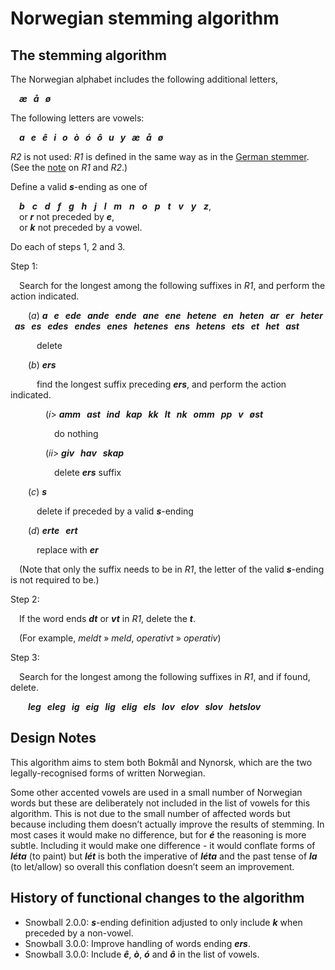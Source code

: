 # Norwegian stemming algorithm

## The stemming algorithm

The Norwegian alphabet includes the following additional letters,

&ensp;&ensp;**_æ &nbsp; å &nbsp; ø_**

The following letters are vowels:

&ensp;&ensp;**_a &nbsp; e &nbsp; ê &nbsp; i &nbsp; o &nbsp; ò &nbsp; ó &nbsp; ô &nbsp; u &nbsp; y &nbsp; æ &nbsp; å &nbsp; ø_**

_R2_ is not used: _R1_ is defined in the same way as in the [German stemmer](german.qmd). (See the [note](r1r2.qmd) on _R1_ and _R2_.)

Define a valid **_s_**\-ending as one of

&ensp;&ensp;**_b_** &nbsp; **_c_** &nbsp; **_d_** &nbsp; **_f_** &nbsp; **_g_** &nbsp; **_h_** &nbsp; **_j_** &nbsp; **_l_** &nbsp; **_m_** &nbsp; **_n_** &nbsp; **_o_** &nbsp; **_p_** &nbsp; **_t_** &nbsp; **_v_** &nbsp; **_y_** &nbsp; **_z_**,  
&ensp;&ensp;or **_r_** not preceded by **_e_**,  
&ensp;&ensp;or **_k_** not preceded by a vowel.

Do each of steps 1, 2 and 3.

Step 1:

&ensp;&ensp;Search for the longest among the following suffixes in _R1_, and perform the action indicated.

&ensp;&ensp;&ensp;&ensp;(_a_) **_a &nbsp; e &nbsp; ede &nbsp; ande &nbsp; ende &nbsp; ane &nbsp; ene &nbsp; hetene &nbsp; en &nbsp; heten &nbsp; ar &nbsp; er &nbsp; heter &nbsp; as &nbsp; es &nbsp; edes &nbsp; endes &nbsp; enes &nbsp; hetenes &nbsp; ens &nbsp; hetens &nbsp; ets &nbsp; et &nbsp; het &nbsp; ast_**

&ensp;&ensp;&ensp;&ensp;&ensp;&ensp;delete

&ensp;&ensp;&ensp;&ensp;(_b_) **_ers_**

&ensp;&ensp;&ensp;&ensp;&ensp;&ensp;find the longest suffix preceding **_ers_**, and perform the action indicated.

&ensp;&ensp;&ensp;&ensp;&ensp;&ensp;&ensp;&ensp;(_i_\> **_amm &nbsp; ast &nbsp; ind &nbsp; kap &nbsp; kk &nbsp; lt &nbsp; nk &nbsp; omm &nbsp; pp &nbsp; v &nbsp; øst_**

&ensp;&ensp;&ensp;&ensp;&ensp;&ensp;&ensp;&ensp;&ensp;&ensp;do nothing

&ensp;&ensp;&ensp;&ensp;&ensp;&ensp;&ensp;&ensp;(_ii_\> **_giv &nbsp; hav &nbsp; skap_**

&ensp;&ensp;&ensp;&ensp;&ensp;&ensp;&ensp;&ensp;&ensp;&ensp;delete **_ers_** suffix

&ensp;&ensp;&ensp;&ensp;(_c_) **_s_**

&ensp;&ensp;&ensp;&ensp;&ensp;&ensp;delete if preceded by a valid **_s_**\-ending

&ensp;&ensp;&ensp;&ensp;(_d_) **_erte &nbsp; ert_**

&ensp;&ensp;&ensp;&ensp;&ensp;&ensp;replace with **_er_**

&ensp;&ensp;(Note that only the suffix needs to be in _R1_, the letter of the valid **_s_**\-ending is not required to be.)

Step 2:

&ensp;&ensp;If the word ends **_dt_** or **_vt_** in _R1_, delete the **_t_**.

&ensp;&ensp;(For example, _meldt_ » _meld_, _operativt_ » _operativ_)

Step 3:

&ensp;&ensp;Search for the longest among the following suffixes in _R1_, and if found, delete.

&ensp;&ensp;&ensp;&ensp;**_leg &nbsp; eleg &nbsp; ig &nbsp; eig &nbsp; lig &nbsp; elig &nbsp; els &nbsp; lov &nbsp; elov &nbsp; slov &nbsp; hetslov_**

## Design Notes

This algorithm aims to stem both Bokmål and Nynorsk, which are the two legally-recognised forms of written Norwegian.

Some other accented vowels are used in a small number of Norwegian words but these are deliberately not included in the list of vowels for this algorithm. This is not due to the small number of affected words but because including them doesn't actually improve the results of stemming. In most cases it would make no difference, but for **_é_** the reasoning is more subtle. Including it would make one difference - it would conflate forms of **_léta_** (to paint) but **_lét_** is both the imperative of **_léta_** and the past tense of **_la_** (to let/allow) so overall this conflation doesn't seem an improvement.

## History of functional changes to the algorithm

*   Snowball 2.0.0: **_s_**\-ending definition adjusted to only include **_k_** when preceded by a non-vowel.
*   Snowball 3.0.0: Improve handling of words ending **_ers_**.
*   Snowball 3.0.0: Include **_ê_**, **_ò_**, **_ó_** and **_ô_** in the list of vowels.